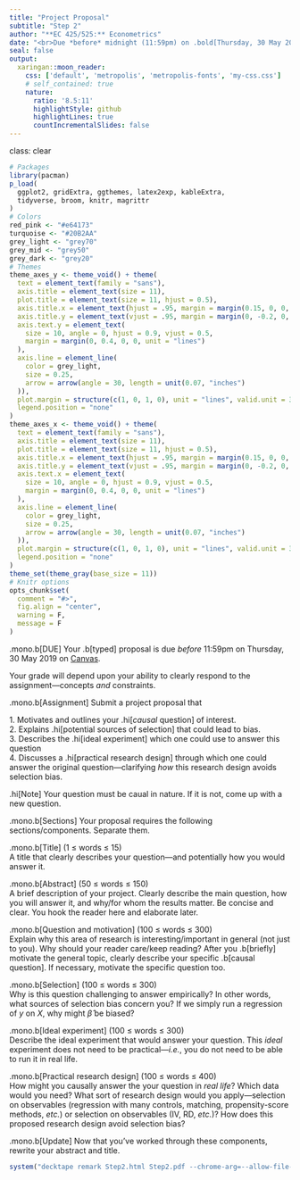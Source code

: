 ```yaml
---
title: "Project Proposal"
subtitle: "Step 2"
author: "**EC 425/525:** Econometrics"
date: "<br>Due *before* midnight (11:59pm) on .bold[Thursday, 30 May 2019]"
seal: false
output:
  xaringan::moon_reader:
    css: ['default', 'metropolis', 'metropolis-fonts', 'my-css.css']
    # self_contained: true
    nature:
      ratio: '8.5:11'
      highlightStyle: github
      highlightLines: true
      countIncrementalSlides: false
---
```

class: clear

```R
# Packages
library(pacman)
p_load(
  ggplot2, gridExtra, ggthemes, latex2exp, kableExtra,
  tidyverse, broom, knitr, magrittr
)
# Colors
red_pink <- "#e64173"
turquoise <- "#20B2AA"
grey_light <- "grey70"
grey_mid <- "grey50"
grey_dark <- "grey20"
# Themes
theme_axes_y <- theme_void() + theme(
  text = element_text(family = "sans"),
  axis.title = element_text(size = 11),
  plot.title = element_text(size = 11, hjust = 0.5),
  axis.title.x = element_text(hjust = .95, margin = margin(0.15, 0, 0, 0, unit = "lines")),
  axis.title.y = element_text(vjust = .95, margin = margin(0, -0.2, 0, 0, unit = "lines")),
  axis.text.y = element_text(
    size = 10, angle = 0, hjust = 0.9, vjust = 0.5,
    margin = margin(0, 0.4, 0, 0, unit = "lines")
  ),
  axis.line = element_line(
    color = grey_light,
    size = 0.25,
    arrow = arrow(angle = 30, length = unit(0.07, "inches")
  )),
  plot.margin = structure(c(1, 0, 1, 0), unit = "lines", valid.unit = 3L, class = "unit"),
  legend.position = "none"
)
theme_axes_x <- theme_void() + theme(
  text = element_text(family = "sans"),
  axis.title = element_text(size = 11),
  plot.title = element_text(size = 11, hjust = 0.5),
  axis.title.x = element_text(hjust = .95, margin = margin(0.15, 0, 0, 0, unit = "lines")),
  axis.title.y = element_text(vjust = .95, margin = margin(0, -0.2, 0, 0, unit = "lines")),
  axis.text.x = element_text(
    size = 10, angle = 0, hjust = 0.9, vjust = 0.5,
    margin = margin(0, 0.4, 0, 0, unit = "lines")
  ),
  axis.line = element_line(
    color = grey_light,
    size = 0.25,
    arrow = arrow(angle = 30, length = unit(0.07, "inches")
  )),
  plot.margin = structure(c(1, 0, 1, 0), unit = "lines", valid.unit = 3L, class = "unit"),
  legend.position = "none"
)
theme_set(theme_gray(base_size = 11))
# Knitr options
opts_chunk$set(
  comment = "#>",
  fig.align = "center",
  warning = F,
  message = F
)
```

.mono.b[DUE] Your .b[typed] proposal is due *before* 11:59pm on Thursday, 30 May 2019 on [Canvas](https://canvas.uoregon.edu/).

Your grade will depend upon your ability to clearly respond to the assignment—concepts *and* constraints.

.mono.b[Assignment] Submit a project proposal that

1\. Motivates and outlines your .hi[*causal* question] of interest.
<br>
2\. Explains .hi[potential sources of selection] that could lead to bias.
<br>
3\. Describes the .hi[ideal experiment] which one could use to answer this question
<br>
4\. Discusses a .hi[practical research design] through which one could answer the original question—clarifying *how* this research design avoids selection bias.

.hi[Note] Your question must be caual in nature. If it is not, come up with a new question.

.mono.b[Sections] Your proposal requires the following sections/components. Separate them.

.mono.b[Title] (1 ≤ words ≤ 15)
<br>A title that clearly describes your question—and potentially how you would answer it.

.mono.b[Abstract] (50 ≤ words ≤ 150)
<br>A brief description of your project. Clearly describe the main question, how you will answer it, and why/for whom the results matter. Be concise and clear. You hook the reader here and elaborate later.

.mono.b[Question and motivation] (100 ≤ words ≤ 300)
<br> Explain why this area of research is interesting/important in general (not just to you). Why should your reader care/keep reading? After you .b[briefly] motivate the general topic, clearly describe your specific .b[causal question]. If necessary, motivate the specific question too.

.mono.b[Selection] (100 ≤ words ≤ 300)
<br> Why is this question challenging to answer empirically? In other words, what sources of selection bias concern you? If we simply run a regression of $y$ on $X$, why might $\hat{\beta}$ be biased?

.mono.b[Ideal experiment] (100 ≤ words ≤ 300)
<br> Describe the ideal experiment that would answer your question. This *ideal* experiment does not need to be practical—*i.e.*, you do not need to be able to run it in real life.

.mono.b[Practical research design] (100 ≤ words ≤ 400)
<br> How might you causally answer the your question in *real life*? Which data would you need? What sort of research design would you apply—selection on observables (regression with many controls, matching, propensity-score methods, *etc.*) or selection on observables (IV, RD, *etc.*)? How does this proposed research design avoid selection bias?

.mono.b[Update] Now that you've worked through these components, rewrite your abstract and title.


```R
system("decktape remark Step2.html Step2.pdf --chrome-arg=--allow-file-access-from-files")
```
